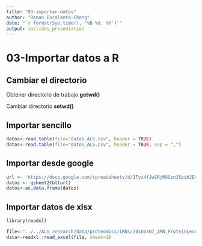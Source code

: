 ```yaml
---
title: "03-importar-datos"
author: "Renan Escalante-Chong"
date: "`r format(Sys.time(), '%B %d, %Y')`"
output: ioslides_presentation
---
```

# 03-Importar datos a R

## Cambiar el directorio

Obtener directorio de trabajo **getwd()**

Cambiar directorio **setwd()**

## Importar sencillo

```r
datos<-read.table(file="datos_ALS.tsv", header = TRUE)
datos<-read.table(file="datos_ALS.csv", header = TRUE, sep = ",")

```


## Importar desde google

```r

url <- 'https://docs.google.com/spreadsheets/d/1Tyi4fJwSRjMUOznJ5piHJEcvw7QNVZ7cPXvCAfXGf9M/edit?usp=sharing'
datos <- gsheet2tbl(url)
datos<-as.data.frame(datos)
```


## Importar datos de xlsx

```r
library(readxl)

file<-"../../ALS_research/data/proteomics/iMNs/20160707_iMN_ProteinLevel_Comparison_ComboLibrary_ToRenan.xlsx"
data<-readxl::read_excel(file, sheet=1)
```

